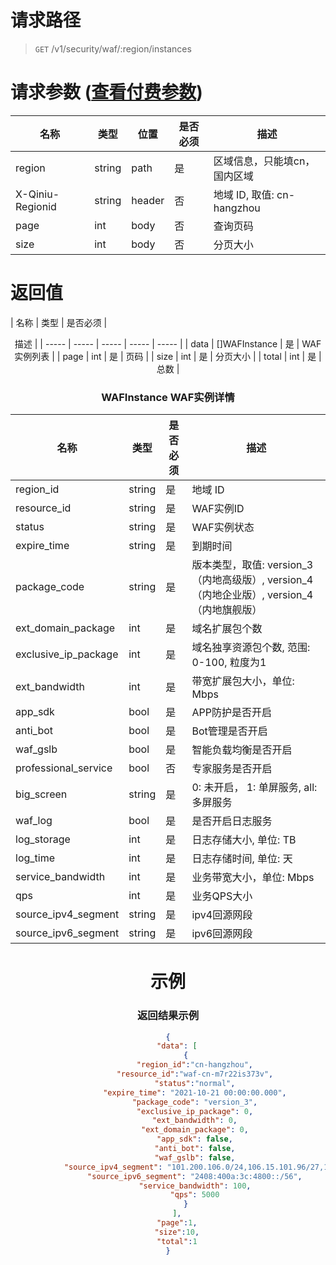 # 请求路径
>`GET` /v1/security/waf/:region/instances

# 请求参数 ([查看付费参数](https://developer.qiniu.com/qvm/8006/common-params))
| 名称 | 类型 | 位置 | 是否必须 | <center>描述 |
| ----- | ----- | ----- | ----- | ----- |
| region | string | path | 是 | 区域信息，只能填cn，国内区域 |
| X-Qiniu-Regionid | string | header | 否 | 地域 ID, 取值: cn-hangzhou |
| page | int | body | 否 | 查询页码 |
| size | int | body | 否 | 分页大小 |

# 返回值

| 名称 | 类型 | 是否必须 | <center>描述 |
| ----- | ----- | ----- | ----- | ----- |
| data | []WAFInstance | 是 | WAF实例列表 |
| page | int | 是 | 页码 |
| size | int | 是 | 分页大小 |
| total | int | 是 | 总数 |

### WAFInstance WAF实例详情
| 名称 | 类型 | 是否必须 | <center>描述 |
| ----- | ----- | ----- | ----- |
| region_id | string | 是 | 地域 ID |
| resource_id | string | 是 | WAF实例ID |
| status | string | 是 | WAF实例状态 |
| expire_time | string | 是 | 到期时间 |
| package_code | string | 是 | 版本类型，取值: version_3（内地高级版）, version_4（内地企业版）, version_4（内地旗舰版） |
| ext_domain_package | int |  是 | 域名扩展包个数 |
| exclusive_ip_package | int | 是 | 域名独享资源包个数, 范围: 0-100, 粒度为1 |
| ext_bandwidth | int |  是 | 带宽扩展包大小，单位: Mbps |
| app_sdk | bool | 是 | APP防护是否开启 |
| anti_bot | bool | 是 | Bot管理是否开启 |
| waf_gslb | bool | 是 | 智能负载均衡是否开启 |
| professional_service | bool | 否 | 专家服务是否开启 |
| big_screen | string | 是 | 0: 未开启， 1: 单屏服务, all: 多屏服务 |
| waf_log | bool | 是 | 是否开启日志服务 |
| log_storage | int | 是| 日志存储大小, 单位: TB |
| log_time | int | 是 | 日志存储时间, 单位: 天 |
| service_bandwidth | int | 是 | 业务带宽大小，单位: Mbps |
| qps | int | 是 | 业务QPS大小 |
| source_ipv4_segment | string | 是 | ipv4回源网段 |
| source_ipv6_segment | string | 是 | ipv6回源网段 |


# 示例
### 返回结果示例
```json
{
    "data": [
        {
            "region_id":"cn-hangzhou",
            "resource_id":"waf-cn-m7r22is373v",
            "status":"normal",
            "expire_time": "2021-10-21 00:00:00.000",
            "package_code": "version_3",
            "exclusive_ip_package": 0,
            "ext_bandwidth": 0,
            "ext_domain_package": 0,
            "app_sdk": false,
            "anti_bot": false,
            "waf_gslb": false,
            "source_ipv4_segment": "101.200.106.0/24,106.15.101.96/27,112.124.159.0/24",
            "source_ipv6_segment": "2408:400a:3c:4800::/56",
            "service_bandwidth": 100,
            "qps": 5000
        }
    ],
    "page":1,
    "size":10,
    "total":1
}
```
